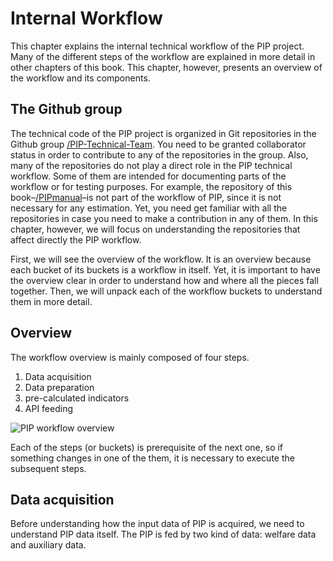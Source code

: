 # Internal Workflow

This chapter explains the internal technical workflow of the PIP project. Many
of the different steps of the workflow are explained in more detail in other
chapters of this book. This chapter, however, presents an overview of the
workflow and its components.

## The Github group

The technical code of the PIP project is organized in Git repositories in the
Github group [/PIP-Technical-Team](https://github.com/PIP-Technical-Team). You
need to be granted collaborator status in order to contribute to any of the
repositories in the group. Also, many of the repositories do not play a direct
role in the PIP technical workflow. Some of them are intended for documenting
parts of the workflow or for testing purposes. For example, the repository of
this book--[/PIPmanual](https://github.com/PIP-Technical-Team/PIPmanual)--is not
part of the workflow of PIP, since it is not necessary for any estimation. Yet,
you need get familiar with all the repositories in case you need to make a
contribution in any of them. In this chapter, however, we will focus on
understanding the repositories that affect directly the PIP workflow.

First, we will see the overview of the workflow. It is an overview because each
bucket of its buckets is a workflow in itself. Yet, it is important to have the
overview clear in order to understand how and where all the pieces fall
together. Then, we will unpack each of the workflow buckets to understand them
in more detail.

## Overview

The workflow overview is mainly composed of four steps.

1.  Data acquisition
2.  Data preparation
3.  pre-calculated indicators
4.  API feeding

![](img/PIP_workflow_overview.png "PIP workflow overview")

Each of the steps (or buckets) is prerequisite of the next one, so if something
changes in one of the them, it is necessary to execute the subsequent steps.

## Data acquisition

Before understanding how the input data of PIP is acquired, we need to
understand PIP data itself. The PIP is fed by two kind of data: welfare data and
auxiliary data.
